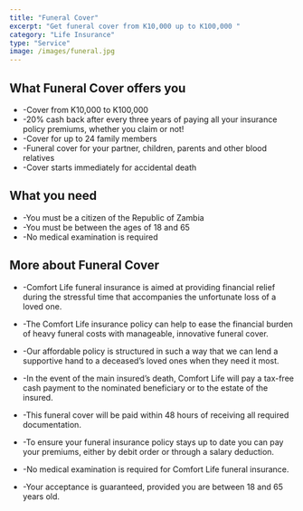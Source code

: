 ```yaml
---
title: "Funeral Cover"
excerpt: "Get funeral cover from K10,000 up to K100,000 "
category: "Life Insurance"
type: "Service"
image: /images/funeral.jpg
---
```



## What Funeral Cover offers you ##

-    -Cover from K10,000 to K100,000
-    -20% cash back after every three years of paying all your insurance policy premiums, whether you claim or not!
-    -Cover for up to 24 family members
-    -Funeral cover for your partner, children, parents and other blood relatives
-    -Cover starts immediately for accidental death

## What you need ##

-    -You must be a citizen of the Republic of Zambia
-    -You must be between the ages of 18 and 65
-    -No medical examination is required 

## More about Funeral Cover ##

-    -Comfort Life funeral insurance is aimed at providing financial relief during the stressful time that accompanies the unfortunate loss of a loved one.
-    -The Comfort Life insurance policy can help to ease the financial burden of heavy funeral costs with manageable, innovative funeral cover.
-    -Our affordable policy is structured in such a way that we can lend a supportive hand to a deceased’s loved ones when they need it most.
-    -In the event of the main insured’s death, Comfort Life will pay a tax-free cash payment to the nominated beneficiary or to the estate of the insured.
-    -This funeral cover will be paid within 48 hours of receiving all required documentation.

-    -To ensure your funeral insurance policy stays up to date you can pay your premiums, either by debit order or through a salary deduction.
-    -No medical examination is required for Comfort Life funeral insurance.
-    -Your acceptance is guaranteed, provided you are between 18 and 65 years old.

